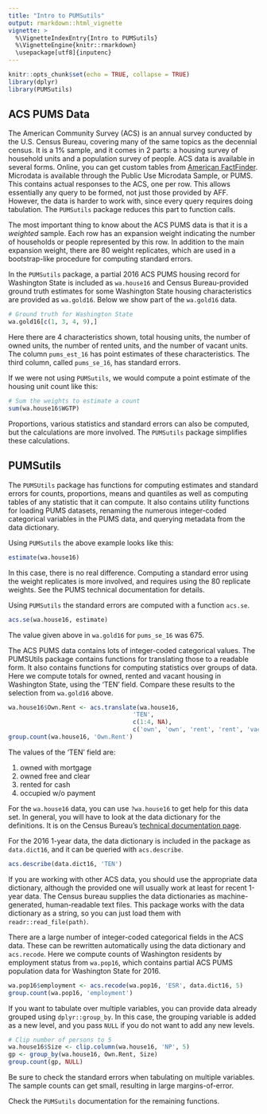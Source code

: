 ```yaml
---
title: "Intro to PUMSutils"
output: rmarkdown::html_vignette
vignette: >
  %\VignetteIndexEntry{Intro to PUMSutils}
  %\VignetteEngine{knitr::rmarkdown}
  \usepackage[utf8]{inputenc}
---
```


```r
knitr::opts_chunk$set(echo = TRUE, collapse = TRUE)
library(dplyr)
library(PUMSutils)
```

## ACS PUMS Data

The American Community Survey (ACS) is an annual survey conducted by the U.S. Census Bureau, covering many of the same topics as the decennial census. It is a 1% sample, and it comes in 2 parts: a housing survey of household units and a population survey of people. ACS data is available in several forms. Online, you can get custom tables from [American FactFinder](https://factfinder.census.gov/faces/nav/jsf/pages/searchresults.xhtml?refresh=t). Microdata is available through the Public Use Microdata Sample, or PUMS. This contains actual responses to the ACS, one per row. This allows essentially any query to be formed, not just those provided by AFF. However, the data is harder to work with, since every query requires doing tabulation. The `PUMSutils` package reduces this part to function calls.    

The most important thing to know about the ACS PUMS data is that it is a *weighted* sample. 
Each row has an expansion weight indicating the number of households or people represented by this row.
In addition to the main expansion weight, there are 80 weight replicates, which are used in a bootstrap-like procedure for computing standard errors.

In the `PUMSutils` package, a partial 2016 ACS PUMS housing record for Washington State is included as `wa.house16` and Census Bureau-provided ground truth estimates for some Washington State housing characteristics are provided as `wa.gold16`. 
Below we show part of the `wa.gold16` data.

```r
# Ground truth for Washington State
wa.gold16[c(1, 3, 4, 9),]
```

Here there are 4 characteristics shown, total housing units, the number of owned
units, the number of rented units, and the number of vacant units.
The column `pums_est_16` has point estimates of these characteristics.
The third column, called `pums_se_16`, has standard errors.

If we were not using `PUMSutils`, we would compute a point estimate of the housing unit count like this:

```r
# Sum the weights to estimate a count
sum(wa.house16$WGTP)
```

Proportions, various statistics and standard errors can also be computed, 
but the calculations are more involved. 
The `PUMSutils` package simplifies these calculations.

## PUMSutils

The `PUMSUtils` package has functions for computing estimates and standard errors for counts, proportions, means and quantiles as well as computing tables of any statistic that it can compute. It also contains utility functions for loading PUMS datasets, renaming the numerous integer-coded categorical variables in the PUMS data, and querying metadata from the data dictionary.

Using `PUMSutils` the above example looks like this:

```r
estimate(wa.house16)
```

In this case, there is no real difference. Computing a standard error using the weight replicates is more involved, and requires using the 80 replicate weights. See the PUMS technical documentation for details.

Using `PUMSutils` the standard errors are computed with a function `acs.se`.

```r
acs.se(wa.house16, estimate)
```

The value given above in `wa.gold16` for `pums_se_16` was 675.

The ACS PUMS data contains lots of integer-coded categorical values.
The PUMSUtils package contains functions for translating those to a readable form. 
It also contains functions for computing statistics over groups of data.
Here we compute totals for owned, rented and vacant housing in Washington State, using the 'TEN' field. Compare these results to the selection from `wa.gold16` above.

```r
wa.house16$Own.Rent <- acs.translate(wa.house16, 
                                   'TEN', 
                                   c(1:4, NA), 
                                   c('own', 'own', 'rent', 'rent', 'vacant'))   
group.count(wa.house16, 'Own.Rent')
```

The values of the 'TEN' field are:

1. owned with mortgage
2. owned free and clear
3. rented for cash
4. occupied w/o payment

For the `wa.house16` data, you can use `?wa.house16` to get help for this data set. In general, you will have to look at the data dictionary for the definitions.
It is on the Census Bureau's [technical documentation page](http://www.census.gov/programs-surveys/acs/technical-documentation/pums/documentation.html).

For the 2016 1-year data, the data dictionary is included in the package as `data.dict16`, and it can be queried with `acs.describe`.

```r
acs.describe(data.dict16, 'TEN')
```

If you are working with other ACS data, you should use the appropriate data dictionary, although the provided one will usually work at least for recent 1-year data. The Census bureau supplies the data dictionaries as machine-generated, human-readable text files. This package works with the data dictionary as a string, so you can just load them with `readr::read_file(path)`.

There are a large number of integer-coded categorical fields in the ACS data.
These can be rewritten automatically using the data dictionary and `acs.recode`.
Here we compute counts of Washington residents by employment status from `wa.pop16`, which contains partial ACS PUMS population data for Washington State for 2016.

```r
wa.pop16$employment <- acs.recode(wa.pop16, 'ESR', data.dict16, 5)
group.count(wa.pop16, 'employment')
```

If you want to tabulate over multiple variables, you can provide data already grouped using `dplyr::group_by`. In this case, the grouping variable is added as a new level, and you pass `NULL` if you do not want to add any new levels.

```r
# Clip number of persons to 5
wa.house16$Size <- clip.column(wa.house16, 'NP', 5)
gp <- group_by(wa.house16, Own.Rent, Size)
group.count(gp, NULL)
```

Be sure to check the standard errors when tabulating on multiple variables. The sample counts can get small, resulting in large margins-of-error.

Check the `PUMSutils` documentation for the remaining functions.
